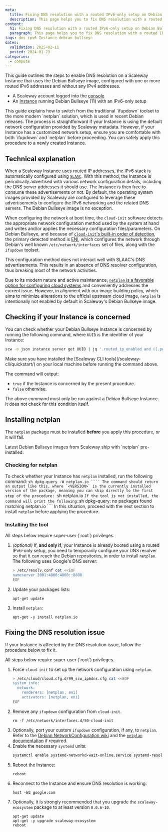 ```yaml
---
meta:
  title: Fixing DNS resolution with a routed IPv6-only setup on Debian Bullseye
  description: This page helps you to fix DNS resolution with a routed IPv6-only setup on Scaleway Instances running Debian Bullseye
content:
  h1: Fixing DNS resolution with a routed IPv6-only setup on Debian Bullseye
  paragraph: This page helps you to fix DNS resolution with a routed IPv6-only setup on Scaleway Instances running Debian Bullseye
tags: dns ipv6 Instance debian bullseye
dates:
  validation: 2025-02-11
  posted: 2024-01-23
categories:
  - compute
---
```



This guide outlines the steps to enable DNS resolution on a Scaleway Instance that uses the Debian Bullseye image, configured with one or more routed IPv6 addresses and without any IPv4 addresses.

<Requirements />

- A Scaleway account logged into the [console](https://console.scaleway.com)
- An [Instance](/instances/how-to/create-an-instance/) running Debian Bullseye (11) with an IPv6-only setup

<Message type="important">
    This guide explains how to switch from the traditional `ifupdown` toolset to the more modern `netplan` solution, which is used in recent Debian releases. The process is straightforward if your Instance is using the default network configuration provided by Scaleway metadata. 
    However, if your Instance has a customized network setup, ensure you are comfortable with both `ifupdown` and `netplan` before proceeding. You can safely apply this procedure to a newly created Instance.
</Message>

## Technical explanation

When a Scaleway Instance uses routed IP addresses, the IPv6 stack is automatically configured using [`SLAAC`](https://datatracker.ietf.org/doc/html/rfc4862). With this method, the Instance is periodically advertised with various network configuration details, including the DNS server addresses it should use. The Instance is then free to consume these advertisements or not. By default, the operating system images provided by Scaleway are configured to leverage these advertisements to configure the IPv6 networking and the related DNS servers. The Debian Bullseye image is no exception.

When configuring the network at boot time, the `cloud-init` software detects the appropriate network configuration method used by the system at hand and writes and/or applies the necessary configuration files/parameters. On Debian Bullseye, and because of [`cloud-init`'s built-in order of detection](https://cloudinit.readthedocs.io/en/latest/reference/network-config.html#network-output-policy), the primary detected method is [ENI](https://cloudinit.readthedocs.io/en/latest/reference/network-config.html#eni), which configures the network through Debian's well known `/etc/network/interfaces` set of files, along with the `ifupdown` toolset.

This configuration method does not interact well with SLAAC's DNS advertisements. This results in an absence of DNS resolver configuration, thus breaking most of the network activities.

Due to its modern nature and active maintenance, [`netplan` is a favorable option for configuring cloud systems](https://www.debian.org/doc/manuals/debian-reference/ch05.en.html#_the_modern_network_configuration_for_cloud) and conveniently addresses the current issue. However, in alignment with our image building policy, which aims to minimize alterations to the official upstream cloud image, `netplan` is intentionally not enabled by default in Scaleway's Debian Bullseye image.

## Checking if your Instance is concerned

You can check whether your Debian Bullseye Instance is concerned by running the following command, where `UUID` is the identifier of your Instance:

```sh
scw -o json instance server get UUID | jq '.routed_ip_enabled and ([.public_ips[] | select(.family != "inet6")] == [])'
```

<Message type="tip">
    Make sure you have installed the [Scaleway CLI tools](/scaleway-cli/quickstart/) on your local machine before running the command above.
</Message>

The command will output:

* `true` if the Instance is concerned by the present procedure.
* `false` otherwise.

<Message type="note">
    The above command must only be run against a Debian Bullseye Instance. It does not check for this condition itself.
</Message>

## Installing netplan

The `netplan` package must be installed **before** you apply this procedure, or it will fail.

<Message type="tip">
    Latest Debian Bullseye images from Scaleway ship with `netplan` pre-installed.
</Message>

### Checking for netplan

To check whether your Instance has `netplan` installed, run the following command:
    ```sh
    dpkg-query -W netplan.io
    ````
The command should return an output like this, where `<VERSION>` is the currently installed version of the package, meaning you can skip directly to the first step of the procedure:
    ```sh
    netplan.io	<VERSION>
    ```
If the tool is not installed, the command will print the following:
    ```sh
    dpkg-query: no packages found matching netplan.io
    ````
In this situation, proceed with the next section to install `netplan` before applying the procedure.

### Installing the tool

<Message type="note">
    All steps below require super-user (`root`) privileges.
</Message>

1. *(optional)* If, **and only if**, your Instance is already booted using a routed IPv6-only setup, you need to temporarily configure your DNS resolver so that it can reach the Debian repositories, in order to install `netplan`. The following uses Google's DNS server:
    ```sh
    > /etc/resolv.conf cat <<EOF
    nameserver 2001:4860:4860::8888
    EOF
    ```

2. Update your packages lists:
    ```
    apt-get update
    ```
3. Install `netplan`:
    ```
    apt-get -y install netplan.io
    ```

## Fixing the DNS resolution issue

If your Instance is affected by the DNS resolution issue, follow the procedure below to fix it.

<Message type="note">
    All steps below require super-user (`root`) privileges.
</Message>

1. Force `cloud-init` to set up the network configuration using `netplan`.
    ```sh
    > /etc/cloud/cloud.cfg.d/99_scw_ip6dns.cfg cat <<EOF
    system_info:
      network:
        renderers: [netplan, eni]
        activators: [netplan, eni]
    EOF
    ```
2. Remove any `ifupdown` configuration from `cloud-init`.
    ```
    rm -f /etc/network/interfaces.d/50-cloud-init
    ```
3. Optionally, port your custom `ifupdown` configuration, if any, to `netplan`.
    <Message type="tip">
        Refer to the [Debian NetworkConfiguration wiki](https://wiki.debian.org/NetworkConfiguration) and the [`netplan` documentation](https://netplan.readthedocs.io/en/stable/) if required.
    </Message>
4. Enable the necessary `systemd` units:
    ```sh
    systemctl enable systemd-networkd-wait-online.service systemd-resolved.service
    ```
5. Reboot the Instance:
    ```
    reboot
    ```
6. Reconnect to the Instance and ensure DNS resolution is working:
    ```
    host -W3 google.com
    ```
7. Optionally, it is strongly recommended that you upgrade the `scaleway-ecosystem` package to at least version `0.0.6-10`.
    ```
    apt-get update
    apt-get -y upgrade scaleway-ecosystem
    reboot
    ```